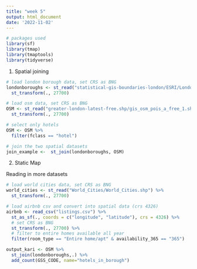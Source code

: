 ```yaml
---
title: "week 5"
output: html_document
date: '2022-11-02'
---
```


```r

# packages used 
library(sf)
library(tmap)
library(tmaptools)
library(tidyverse)

```


1. Spatial joining

```r

# load london borough data, set CRS as BNG
londonboroughs <- st_read("statistical-gis-boundaries-london/ESRI/London_Borough_Excluding_MHW.shp")  %>%
  st_transform(., 27700)

# load osm data, set CRS as BNG
OSM <- st_read("greater-london-latest-free.shp/gis_osm_pois_a_free_1.shp") %>%
  st_transform(., 27700) 

# select only hotels
OSM <- OSM %>%
  filter(fclass == "hotel")

```

```r

# join the two spatial datasets
join_example <-  st_join(londonboroughs, OSM)

```

2. Static Map

Reading in more datasets

```r
# load world cities data, set CRS as BNG
world_cities <- st_read("World_Cities/World_Cities.shp") %>%
  st_transform(., 27700)
```


```r
# load airbnb csv and convert into spatial data (crs 4326)
airbnb <- read_csv("listings.csv") %>%
  st_as_sf(., coords = c("longitude", "latitude"), crs = 4326) %>% 
  # set CRS as BNG
  st_transform(., 27700) %>%
  # filter to entire homes available all year
  filter(room_type == "Entire home/apt" & availability_365 == "365")
```


```r

output_kari <- OSM %>%
  st_join(londonboroughs,.) %>%
  add_count(GSS_CODE, name="hotels_in_borough") 
```

